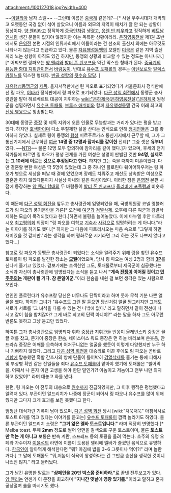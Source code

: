 attachment:/100127018.jpg?width=400

~~[[이탈리아]] 남자 스멜~~ --그런데 이름은 [[중국]]계 같은데?--[* 사실 우주시대가 개막되고 오랫동안 국경 없이 섞여 살았으니 이름과 외모의 지역이 매치가 잘 안 되는 상황이 정상이다. [[양 웬리]]라고 정직하게 [[중국인]]처럼 생겼고, [[응웬 반 티우]]라고 정직하게 [[베트남]]인처럼 생긴 분들이 없지야 않겠지만 이는 독특한 상황이리라. [[은하영웅전설]] 제1권 초반에서도 [[은영전]] 본편 시점의 인류사회에서 이름이라는 건 선조의 출신지 외에는 아무것도 나타내지 않는다고 언급하고 있다. 물론 [[자유행성동맹]]의 모델인 [[미국]]은 같은 지역 출신끼리 노는 성향이 아직도 있긴 하지만, 동맹의 상황과 비교할 수 있는 정도는 아니니까.] [* 어찌보면 링파오는 [[양 웬리]]와 [[발터 폰 쇤코프]]을 약간 믹스한 형태가 된다. [[양 웬리|중국계의 유능한 함대 지휘관]]이면서 [[발터 폰 쇤코프|바람둥이]]. 반대로 [[유수프 토패롤]]의 경우는 [[아텐보로]]와 [[알렉스 카젤느]]를 믹스한 형태다. [[더스티 아텐보로|반골 성향]]의 [[알렉스 카젤느|뒷수습 담당]]. ]

[[자유행성동맹군]]의 [[제독]]. 을지서적판에선 린 파오로 표기되었다가 서울문화사 정식판에선 림 파오, [[이타카]] 정식판에서 링 파오로 표기되었다.
[[다곤 성역 회전]]에서 동맹군 총사령관을 맡아 헤르베르트 대공이 지휘하는 [[wiki:"은하제국(은하영웅전설)"은하제국]] 원정군을 섬멸하면서 [[유수프 토패롤]], [[브루스 애쉬비]]와 함께 [[자유행성동맹]] 건국 이래 최고의 [[전쟁 영웅]]으로 칭송받는다.

30대에 동맹군 [[중장]] 및 제독 지위에 오른 인물로 무능함과는 거리가 있다는 평을 받고 있다. 하지만 [[호색한]]이며 다소 무절제한 삶을 산다는 인식으로 인해 [[정치인]]들은 그를 좋아하지 않았다.
실제로 링이 동맹의 [[행성]] 미르푸르카스 통신기지에서 근무할 때, 그가 그 통신기지에서 근무하던 [[여군]] '''14명 중 12명과 잠자리를 같이한''' 전례[* 그중 셋은 '''유부녀'''였다. ~~[[NTR]]~~ 물론 12명 모두 합의하에 잠자리를 같이 했다.]가 있으며, 후세의 전기작가들에 따르면 링 파오가 평생 관계를 가진 여성은 성명이 판별된 것만 '''94명, 실제로는 그 10배에 이르는 것으로 추정된다고 한다.''' 하지만 그는 죽을 때까지 미혼이었다. 다만 결혼할 뻔한 여성은 딱 5명이 있었는데 그 중 하나인 플로린다 웨이어하우저는 링 파오가 병으로 세상을 떠날 때 곁에 있었으며 장례도 치뤄주고 재산도 상속받은 여성으로 결혼만 하지 않았다뿐이지 사실상 아내와 같은 여성이었다.  이러한 점은 [[은영전]] 본편 시점에 등장하는 [[양 웬리 함대]]의 두 바람둥이 [[발터 폰 쇤코프]]나 [[올리비에 포플랭]]과 비슷하다.

이 때문에 [[다곤 성역 회전]]을 앞두고 총사령관에 임명되었을 때, 국방위원장 코넬 영블러드가 링 파오의 풍기문란을 거론[* 오전에 [[여군]]과 [[검열삭제]]. 오후에 다른 여군과 검열삭제하는 모습이 목격되었다고 한다.]하면서 불평을 늘어놓았다. 이에 마누엘 후안 파트리시오 [[최고평의회]] 의장이 "링 파오를 여학교 [[기숙사]] [[사감]]으로 임명하려는 게 아니다."라는 이야기를 하기도 했다.[* 하지만 그 다음에 파트리시오는 마음 속으로 "그렇게 하면 재미있을 것 같지만."라는 생각을 하며 평화로운 시기라면 그리 하는 것도 나쁘지 않다고 했다...]

참고로 링 파오가 동맹군 총사령관이 되었다는 소식을 알려주기 위해 링을 찾던 유수프 토패롤이 링 파오를 발견한 장소는 '''[[모텔]]'''이었으며, 당시 링 파오는 여성 2명과 함께 '''[[3P]]'''를 신나게 즐기고 있었다. 겉보기에는 호색한인 그도, 토패롤로부터 제국군이 침공했다는 소식과 자신이 총사령관에 임명됐다는 소식을 듣고 나서 '''"계속 [[전쟁]]이 이어질 것이고 [[민주주의]]는 개판이 될 거다. 참 큰일이군."'''이라 한숨을 내쉰 걸 보면 생각은 있는 사람으로 보인다. 

연인인 플로린다가 유수프랑 당신은 너무나도 단짝이라고 하며 웃자 무척 기분 나쁜 얼굴을 했다. 하지만 그녀가 "유수프도 그런 말 듣으면 당신처럼 얼굴 찡그리지만 그래도 서로가 서로를 '그 녀석을 다룰 수 있는 건 나밖에 없다.' 라고 말하면서 같이 전선에 나서고 같이 힘을 합치잖아? 그게 바로 최고의 단짝 아니야?" 라는 말을 하자 그도 아무런 반론도 못하고 그냥 듣고만 있었다.

하여튼 그가 총사령관으로 임명되자 휘하 [[중장]]급 지휘관들 반응이 올레빈스키 중장은 끌끌 혀를 찼고, 문가이 중장은 한숨, 네이스미스 워드 중장은 먼 하늘 바라보며 쓴웃음, 안드라슈 중장은 어깨를 으쓱하며 어처구니없는 얼굴을 했듯이 이렇게 다양했지만 누구 하나 기뻐하지 않았다. 그리고 [[다곤 성역 회전]]을 대승리로 이끈 후에도 링 파오는 곧바로 [[기함]]에 탑승했던 흑발 간호사의 방에 단둘이 틀어박혀 [[검열삭제]]를 즐기는 통에 피해자 및 부상병 확인 같은 잔일들을 죄다 [[유수프 토패롤]]이 맡아야 했기에 토패롤은 "빌어먹을, 어째서 나 혼자 이런 고생을 해야 한단 말인가?! 이놈이고 저놈이고 전부 나만 의지하고 앉았어!" 라며 대놓고 화를 냈다.

한편, 링 파오는 이 전투의 대승으로 [[원수]]까지 진급하였지만, 그 이후 행적은 평범했다고 알려져 있다. 부관이던 알드리치가 나중에 장군이 되어서 링 파오나 유수프를 많이 위해줬지만 그다지 크게 효과를 보진 못했다고 한다.

엄청난 대식가란 기록이 남아 있으며, [[다곤 성역 회전]] 당시 [wiki:"처묵처묵" 아침식사로 토스트 6개를 먹고 있다는 이야기를 듣고는] [[유수프 토패롤]]이 깜짝 놀라기도 하였다. 물론 부관이던 알드리치 소령은 '''"그거 얇은 멜바 토스트입니다."''' 라며 적당히 변명했다.[* Melba toast. 두께 '''2mm''' 정도로 썰어 양면을 갈색으로 구운 토스트이며, 물론 '''토스트만 먹는 게 아니고''' 보통은 반숙 계란, 스프레드 등의 토핑을 올려 먹는다. 호주의 유명 오페라 가수이자 [[이윤석]]의 라면에 이름이 도용된 넬리에 멜바가 즐겼던 음식으로 유명하다. [[한국인]]이 알아먹게 해석한다면 "뭐? 아침에 밥을 3~6 그릇이나 먹어?!" 라며 놀란 거다.] 그 말에 토패롤도 "뭐,저놈이 식욕이 왕성하다는 건 그만큼 승산을 생각한 것이니 나쁘진 않지." 라고 물러났다.

그가 남긴 유명한 말로는 '''"샴페인을 20만 박스쯤 준비하라."'''로 끝낸 전투보고가 있다. [[양 웬리]]는 언젠가 이 문장을 회고하며 '''"지나간 옛날에 영광 있기를."'''이라고 말하고 혼자 궁상떨며 술을 마시기도 했다.
